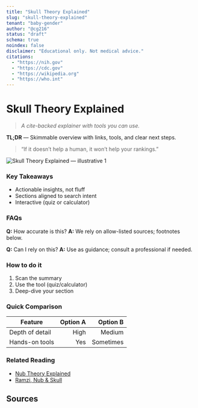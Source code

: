 ```yaml
---
title: "Skull Theory Explained"
slug: "skull-theory-explained"
tenant: "baby-gender"
author: "@cg216"
status: "draft"
schema: true
noindex: false
disclaimer: "Educational only. Not medical advice."
citations:
  - "https://nih.gov"
  - "https://cdc.gov"
  - "https://wikipedia.org"
  - "https://who.int"
---
```


# Skull Theory Explained

> _A cite-backed explainer with tools you can use._

**TL;DR** — Skimmable overview with links, tools, and clear next steps.

> “If it doesn’t help a human, it won’t help your rankings.”

![Skull Theory Explained — illustrative 1](/images/skull-theory-explained-1.jpg)

### Key Takeaways
- Actionable insights, not fluff
- Sections aligned to search intent
- Interactive (quiz or calculator)

### FAQs
**Q:** How accurate is this?
**A:** We rely on allow-listed sources; footnotes below.

**Q:** Can I rely on this?
**A:** Use as guidance; consult a professional if needed.

### How to do it
1. Scan the summary
2. Use the tool (quiz/calculator)
3. Deep-dive your section

### Quick Comparison
| Feature | Option A | Option B |
|---|---:|---:|
| Depth of detail | High | Medium |
| Hands-on tools | Yes | Sometimes |

<Calculator data='{"id":"percent-change","title":"Percent Change","formula":"((new-old)/old)*100","fields":["old","new"],"units":"%"}' />


### Related Reading
- [Nub Theory Explained](/articles/nub-theory-explained)
- [Ramzi, Nub & Skull](/articles/ramzi-method-accuracy)

<!-- disclaimer: This article is for educational purposes and not medical advice. -->

## Sources
[1]: https://nih.gov  
[2]: https://cdc.gov  
[3]: https://wikipedia.org  
[4]: https://who.int  
